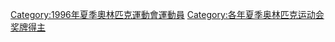 {{CatPair|1992年夏季奧林匹克運動會獎牌得主|2000年夏季奧林匹克運動會獎牌得主}}

[[Category:1996年夏季奧林匹克運動會運動員|Category:1996年夏季奧林匹克運動會運動員]]
[[Category:各年夏季奥林匹克运动会奖牌得主|Category:各年夏季奥林匹克运动会奖牌得主]]